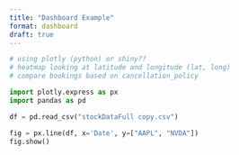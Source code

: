 ```yaml
--- 
title: "Dashboard Example"
format: dashboard
draft: true
--- 
```



``` python
# using plotly (python) or shiny??
# heatmap looking at latitude and longitude (lat, long)
# compare bookings based on cancellation_policy
```


``` python
import plotly.express as px
import pandas as pd
```

``` python
df = pd.read_csv("stockDataFull copy.csv")

fig = px.line(df, x='Date', y=["AAPL", "NVDA"])
fig.show()
```

